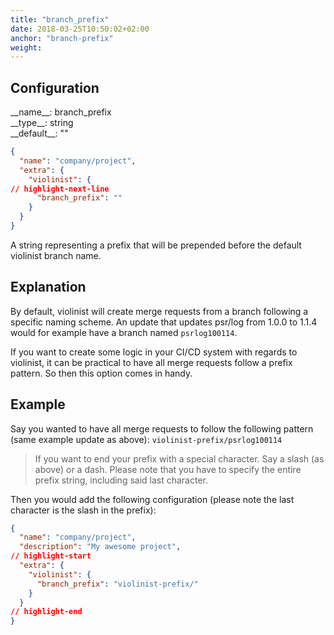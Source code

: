 ```yaml
---
title: "branch_prefix"
date: 2018-03-25T10:50:02+02:00
anchor: "branch-prefix"
weight:
---
```


## Configuration

<div className="config-wrapper"><div className="config">__name__: branch_prefix</div>
<div className="config">__type__: string</div>
<div className="config">__default__: ""</div></div>

```json showLineNumbers
{
  "name": "company/project",
  "extra": {
    "violinist": {
// highlight-next-line
      "branch_prefix": ""
    }
  }
}
```

A string representing a prefix that will be prepended before the default violinist branch name.

## Explanation

By default, violinist will create merge requests from a branch following a specific naming scheme. An update that updates psr/log from 1.0.0 to 1.1.4 would for example have a branch named `psrlog100114`.

If you want to create some logic in your CI/CD system with regards to violinist, it can be practical to have all merge requests follow a prefix pattern. So then this option comes in handy.

## Example

Say you wanted to have all merge requests to follow the following pattern (same example update as above): `violinist-prefix/psrlog100114`

> If you want to end your prefix with a special character. Say a slash (as above) or a dash. Please note that you have to specify the entire prefix string, including said last character.

Then you would add the following configuration (please note the last character is the slash in the prefix):

```json showLineNumbers
{
  "name": "company/project",
  "description": "My awesome project",
// highlight-start
  "extra": {
    "violinist": {
      "branch_prefix": "violinist-prefix/"
    }
  }
// highlight-end
}
```
